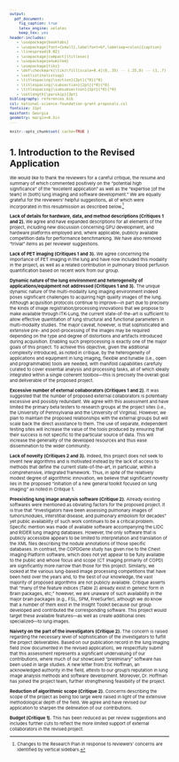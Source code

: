 ```yaml
---
output:
  pdf_document:
    fig_caption: true
    latex_engine: xelatex
    keep_tex: yes
header-includes:
   - \usepackage{booktabs}
   - \usepackage[font={small},labelfont=bf,labelsep=colon]{caption}
   - \linespread{0.82}
   - \usepackage[compact]{titlesec}
   - \usepackage{enumitem}
   - \usepackage{tikz}
   - \def\checkmark{\tikz\fill[scale=0.4](0,.35) -- (.25,0) -- (1,.7) -- (.25,.15) -- cycle;}
   - \setlist{nolistsep}
   - \titlespacing{\section}{2pt}{*0}{*0}
   - \titlespacing{\subsection}{2pt}{*0}{*0}
   - \titlespacing{\subsubsection}{2pt}{*0}{*0}
   - \setlength{\parskip}{3pt}
bibliography: references.bib
csl: national-science-foundation-grant-proposals.csl
fontsize: 11pt
mainfont: Georgia
geometry: margin=0.5in
---
```


<!--
   - \setlength{\parskip}{3pt}
   - \setlength{\topsep}{0pt}
   - \setlength{\partopsep}{0pt}
   - \setlength{\itemsep}{0pt}
   - \setlength{\floatsep}{0pt}
   - \setlength{\intextsep}{2pt}
   - \setlength{\abovecaptionskip}{2pt}
   - \setlength{\belowcaptionskip}{0pt}
-->


<style type="text/css">
body,
code.bash{
  font-size: 8px;
}
pre {
  font-size: 8px
}
</style>

<!-- https://grants.nih.gov/grants/ElectronicReceipt/pdf_guidelines.htm -->


```r
knitr::opts_chunk$set( cache=TRUE )
```

\pagenumbering{gobble}

# 1. Introduction to the Revised Application

We would like to thank the reviewers for a careful critique, the resume and summary of
which commented positively on the "potential high significance" of the
"excellent application" as well as the “expertise [of the team] in [both] lung imaging
and software development."  We are equally grateful for the reviewers’ helpful suggestions,
all of which were incorporated in this resubmission as described below.[^1]

[^1]:  Changes to the Research Plan in response to reviewers’ concerns are identified by
vertical sidebars.


__Lack of details for hardware, data, and method descriptions (Critiques 1 and 2). __
We agree and have expanded descriptions for all elements of the project, including new
discussion concerning GPU development, and hardware platforms employed and, where applicable,
publicly available competition data for performance benchmarking.  We have also removed
"trivial" items as per reviewer suggestions.


__Lack of PET imaging (Critiques 1 and 3).__
We agree concerning the importance of PET
imaging in the lung and have now included this modality in the project, as well as a
related contribution in pulmonary blood perfusion quantification based on recent work
from our group.

__Dynamic nature of the lung environment and heterogeneity of applications/equipment
not addressed (Critiques 1 and 3).__
The unique dynamic nature of the multi-modality lung imaging environment
indeed poses significant challenges to acquiring high quality images of
the lung. Although acquisition protocols continue to improve---in part due
to precisely the kinds of image registration/processing innovations that
we propose to make available through ITK-Lung, the current
state-of-the-art is sufficient to allow effective quantitation of lung
structural and functional parameters in multi-modality studies. The
major caveat, however, is that sophisticated and extensive pre- and
post-processing of the images may be required depending on the type and
degree of distortions and artifacts introduced during acquisition.
Enabling such preprocessing is exactly one of the
major goals of this project. To achieve this objective, given the
additional complexity introduced, as noted in critique, by the
heterogeneity of applications and equipment in lung imaging, flexible
and tunable (i.e., open and programmable) tools are needed, with manifold
capabilities carefully curated to cover essential analysis and
processing tasks, all of which ideally integrated within a single
coherent toolbox---this is precisely the overall goal and deliverable of
the proposed project.

__Excessive number of external collaborators (Critiques 1 and 2).__
It was suggested that the number of proposed external collaborators is potentially excessive
and possibly redundant. We agree with this assessment and have limited the primary beta
testers to research groups at the project sites (i.e., the University of Pennsylvania and
the University of Virginia).  However, we plan to maintain the proposed relationships
with the external groups but will scale back the direct assistance to them. The use of separate, independent testing sites
will increase the value of the tools produced by ensuring that their success is not specific
to the particular source of data.  This will increase the generality of the developed resources
and thus ease dissemination to the wider community.

__Lack of novelty (Critiques 2 and 3).__  Indeed, this project does not seek to invent new
algorithms and is motivated instead by the lack of access to methods that define the
current state-of-the-art, in particular, within a comprehensive, integrated framework.
Thus, in spite of the relatively modest degree of algorithmic innovation, we believe that
significant novelty lies in the proposed "initiation of a new general toolkit focused on
lung imaging" as noted in Critique 1.

__Preexisting lung image analysis software (Critique 2).__
Already existing softwares were
mentioned as obviating factors for the proposed project. It is true that "investigators
have been assessing pulmonary images of tumors/nodules, interstitial disease, and pulmonary
embolism for decades" yet public availability of such work continues to be a critical
problem.  Specific mention was made of available software accompanying the LIDC and RIDER
lung imaging databases. However, the only software that is publicly accessible appears to
be limited to interpretation and translation of the XML files describing the nodule annotations
of those specific databases.  In contrast, the COPDGene study has given rise to the
Chest Imaging Platform software, which does not yet appear to be fully available to the
public and whose focus and scope (CT imaging primarily of COPD) are significantly more
narrow than those for this project.
Similarly, we looked at the various lung-based image processing competitions that have been
held over the years and, to the best
of our knowledge, the vast majority of proposed algorithms are not publicly available.
Critique asserts that "many of the feature indices (Table 2) already exist in generic
form in Brain packages, etc;" however, we are unaware of such availability in the major
brain packages (e.g., FSL, SPM, FreeSurfer), although we do know that a number of them exist
in the Insight Toolkit because our group developed and contributed the corresponding software.
This project would target these available features---as well as create additional ones specialized---to lung images.

__Naivety on the part of the investigators (Critique 2).__
The concern is raised regarding the necessary level of sophistication of the investigators
to fulfill the project deliverables. Based on our publication record in the lung imaging field (now
documented in the revised application), we respectfully submit that this assessment represents
a significant undervaluing of our contributions, where much of our showcased
"preliminary" software has been used in large studies. A new letter from Eric Hoffman,
an acknowledged authority in the field, attests to our group’s
reputation in lung image analysis methods and software development.  Moreover, Dr. Hoffman
has joined the project team, further strengthening feasibility of the project.

__Reduction of algorithmic scope (Critique 2).__
Concerns describing the scope of the project as being too large were raised in light of the
extensive methodological depth of the field. We agree and have revised our application to
sharpen the delineation of our contributions.

__Budget (Critique 1).__
This has been reduced as per review suggestions and includes further cuts to reflect the
more limited support of external collaborators in the revised project.





